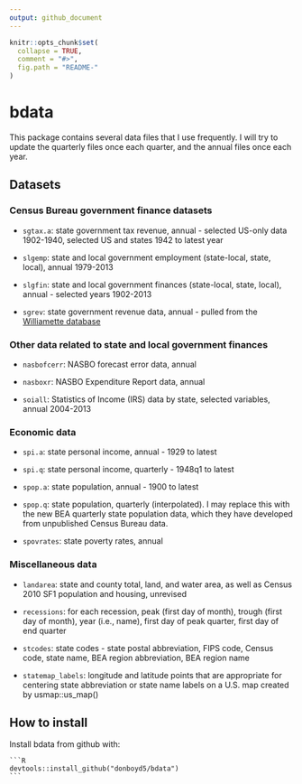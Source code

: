 ```yaml
---
output: github_document
---
```


<!-- README.md is generated from README.Rmd. Please edit that file -->

<!-- Don't forget to knit README.Rmd. -->

```r
knitr::opts_chunk$set(
  collapse = TRUE,
  comment = "#>",
  fig.path = "README-"
)
```


# bdata
This package contains several data files that I use frequently. I will try to update the quarterly files once each quarter, and the annual files once each year.


## Datasets

### Census Bureau government finance datasets

* `sgtax.a`: state government tax revenue, annual - selected US-only data 1902-1940, selected US and states 1942 to latest year

* `slgemp`: state and local government employment (state-local, state, local), annual 1979-2013

* `slgfin`: state and local government finances (state-local, state, local), annual - selected years 1902-2013

* `sgrev`: state government revenue data, annual - pulled from the [Williamette database](https://willamette.edu/mba/research-impact/public-datasets/)


### Other data related to state and local government finances
* `nasbofcerr`: NASBO forecast error data, annual

* `nasboxr`: NASBO Expenditure Report data, annual

* `soiall`: Statistics of Income (IRS) data by state, selected variables, annual 2004-2013

### Economic data
* `spi.a`: state personal income, annual - 1929 to latest

* `spi.q`: state personal income, quarterly - 1948q1 to latest

* `spop.a`: state population, annual - 1900 to latest

* `spop.q`: state population, quarterly (interpolated). I may replace this with the new BEA quarterly state population data, which they have developed from unpublished Census Bureau data.

* `spovrates`: state poverty rates, annual


### Miscellaneous data
* `landarea`: state and county total, land, and water area, as well as Census 2010 SF1 population and housing, unrevised

* `recessions`: for each recession, peak (first day of month), trough (first day of month), year (i.e., name), first day of peak quarter, first day of end quarter

* `stcodes`: state codes - state postal abbreviation, FIPS code, Census code, state name, BEA region abbreviation, BEA region name

* `statemap_labels`: longitude and latitude points that are appropriate for centering state abbreviation or state name labels on a U.S. map created by usmap::us_map()

## How to install

Install bdata from github with:
  
    ```R
    devtools::install_github("donboyd5/bdata")
    ```


